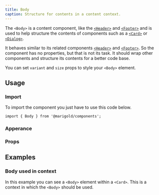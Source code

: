 ```yaml
---
title: Body
caption: Structure for contents in a content context.
---
```


The `<Body>` is a content component, like the [`<Header>`](/components/header) and [`<Footer>`](/components/footer/) and is used to help structure the contents of components such as a [`<Card>`](/components/card) or [`<Dialog>`](/components/dialog).

It behaves similar to its related components [`<Header>`](/components/header) and [`<Footer>`](/components/footer/). So the component has no properties, but that is not its task. It should wrap other components and structure its contents for a better code base.

You can set `variant` and `size` props to style your `<Body>` element.

## Usage

### Import

To import the component you just have to use this code below.

```tsx onlyCode
import { Body } from '@marigold/components';
```

### Apperance

<AppearanceTable component={title} />

### Props

<PropsTable />

## Examples

### Body used in context

In this example you can see a `<Body>` element within a `<Card>`. This is a context in which the `<Body>` should be used.

<ComponentDemo file="./simple-body.demo.tsx" />
